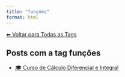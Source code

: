 ```yaml
---
title: "funções"
format: html
---
```


[⬅ Voltar para Todas as Tags](../tags.qmd)

## Posts com a tag **funções**

- [🎓 Curso de Cálculo Diferencial e Integral](/posts/cursos/matematica/calculo/index.html)
